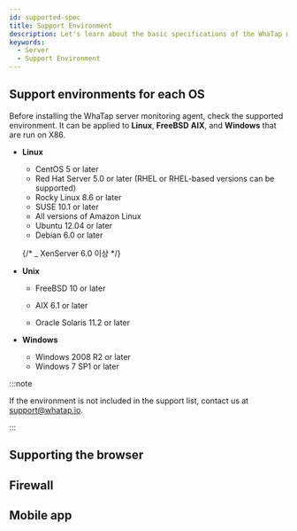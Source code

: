 ```yaml
---
id: supported-spec
title: Support Environment
description: Let's learn about the basic specifications of the WhaTap monitoring service.
keywords:
  - Server
  - Support Environment
---
```


## Support environments for each OS

Before installing the WhaTap server monitoring agent, check the supported environment. It can be applied to **Linux**, **FreeBSD** **AIX**, and **Windows** that are run on X86.

- **Linux**

  - CentOS 5 or later
  - Red Hat Server 5.0 or later (RHEL or RHEL-based versions can be supported)
  - Rocky Linux 8.6 or later
  - SUSE 10.1 or later
  - All versions of Amazon Linux 
  - Ubuntu 12.04 or later
  - Debian 6.0 or later

  {/* _ XenServer 6.0 이상 */}

- **Unix**

  - FreeBSD 10 or later

  - AIX 6.1 or later

  - Oracle Solaris 11.2 or later

- **Windows**

  - Windows 2008 R2 or later
  - Windows 7 SP1 or later

:::note

If the environment is not included in the support list, contact us at support@whatap.io.

:::

## Supporting the browser


<Supportedbrowser />

## Firewall


<Proxy />

## Mobile app


<Mobileapp />
